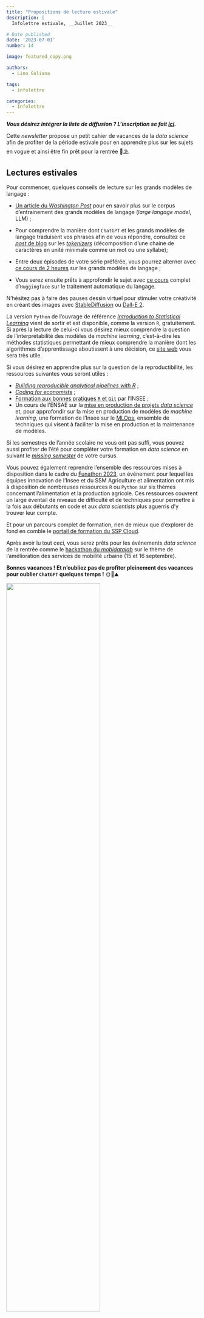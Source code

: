 ```yaml
---
title: "Propositions de lecture estivale"
description: |
  Infolettre estivale, __Juillet 2023__

# Date published
date: '2023-07-01'
number: 14

image: featured_copy.png

authors:
  - Lino Galiana

tags:
  - infolettre

categories:
  - Infolettre
---
```


:::{.callout-note}

__*Vous désirez intégrer la liste de diffusion ? L'inscription se fait [ici](https://grist.numerique.gouv.fr/o/ssphub/forms/jSjAV3L2F8mmiRVuVEpfF7/103).*__

:::


Cette _newsletter_ propose un petit cahier de vacances
de la _data science_ afin de profiter de la période estivale 
pour en
apprendre plus sur les sujets en vogue et ainsi être fin prêt
pour la rentrée 📖⛱️.

## Lectures estivales

Pour commencer, quelques conseils de lecture sur les grands modèles de
langage :

- [Un article du _Washington Post_](https://www.washingtonpost.com/technology/interactive/2023/ai-chatbot-learning/?itid=mc_magnet-ai_inline_collection_1) pour en savoir plus sur le corpus d'entrainement des
grands modèles de langage (_large langage model_, LLM) ;

- Pour comprendre la manière dont `ChatGPT` et les grands modèles de langage  traduisent vos phrases afin de vous répondre, consultez ce [_post_ de blog](https://simonwillison.net/2023/Jun/8/gpt-tokenizers/) sur les [_tokenizers_](https://fr.wiktionary.org/wiki/tokenizer) (décomposition d’une chaine de caractères en unité minimale comme un mot ou une syllabe);

- Entre deux épisodes de votre série préférée, vous pourrez alterner avec [ce cours de 2 heures](https://www.youtube.com/watch?v=Ku9PM26Cc2c) sur les grands modèles de langage ;

- Vous serez ensuite prêts à approfondir le sujet avec [ce cours](https://huggingface.co/learn/nlp-course/chapter1/1) complet d'`Huggingface` sur le traitement automatique du langage.


N'hésitez pas à faire des pauses dessin virtuel pour stimuler votre créativité en créant des
images avec [StableDiffusion](https://huggingface.co/spaces/stabilityai/stable-diffusion) ou [Dall-E 2](https://openai.com/dall-e-2).

La version `Python` de l'ouvrage de référence [_Introduction to Statistical Learning_](https://www.statlearning.com/) vient de sortir et est disponible, comme la version `R`, gratuitement. Si après la lecture de celui-ci vous désirez mieux comprendre la question de l'interprétabilité des modèles de _machine learning_, c'est-à-dire les méthodes statistiques permettant de mieux comprendre la manière dont les algorithmes d'apprentissage aboutissent à une décision, ce [site web](https://interpretable-ml-class.github.io/) vous sera très utile.


Si vous désirez en apprendre plus sur la question de la reproductibilité, 
les ressources suivantes vous seront utiles :

- [_Building reproducible analytical pipelines with R_](https://raps-with-r.dev/) ;
- [_Coding for economists_](https://aeturrell.github.io/coding-for-economists/intro.html) ;
- [Formation aux bonnes pratiques `R` et `Git`](https://inseefrlab.github.io/formation-bonnes-pratiques-git-R/) par l'INSEE ;
- Un cours de l'ENSAE sur la [mise en production de projets _data science_](https://ensae-reproductibilite.github.io/website/) et, pour approfondir sur la mise en production de modèles de _machine learning_, une formation de l'Insee sur le [MLOps](https://inseefrlab.github.io/formation-mlops/slides/index.html#/title-slide), ensemble de techniques qui visent à faciliter la mise en production et la maintenance de modèles.

Si les semestres de l'année scolaire ne vous ont pas suffi, vous pouvez aussi
profiter de l'été pour compléter votre formation en _data science_ en suivant le [_missing semester_](https://matthewrkaye.com/series.html#the-missing-semester-of-your-ds-education)
de votre cursus.

Vous pouvez également reprendre l'ensemble
des ressources mises à disposition
dans le cadre du [Funathon 2023](https://inseefrlab.github.io/funathon2023/), un événement pour lequel les équipes innovation de l'Insee et du SSM Agriculture et alimentation ont mis à disposition de nombreuses ressources `R` ou `Python`
sur six thèmes concernant l'alimentation et la production agricole. Ces ressources couvrent un large éventail de niveaux de difficulté et de techniques pour permettre à la fois aux débutants en code et aux _data scientists_ plus aguerris d’y trouver leur compte. 

Et pour un parcours complet de formation, rien de mieux que d'explorer
de fond en comble le [portail de formation du SSP Cloud](https://www.sspcloud.fr/formation).


Après avoir lu tout ceci, vous serez prêts pour les événements
_data science_ de la rentrée comme le [hackathon du _mobidatalab_](https://mobidatalab.eu/living-labs/hackathon/)
sur le thème de l'amélioration des services de mobilité urbaine (15 et 16 septembre). 

__Bonnes vacances ! Et n'oubliez pas de profiter pleinement des vacances pour oublier `ChatGPT` quelques temps !__ 🌞🌊⛰️

![](bye.png){fig-align="center" width=70%}
